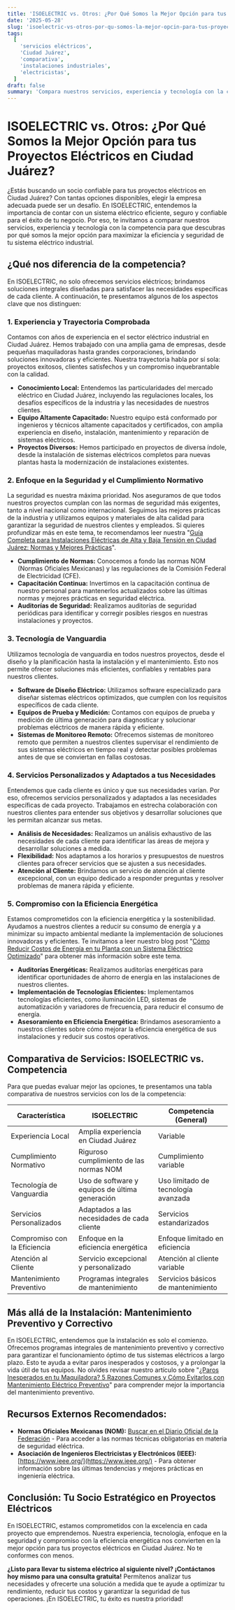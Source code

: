 ```yaml
---
title: 'ISOELECTRIC vs. Otros: ¿Por Qué Somos la Mejor Opción para tus Proyectos Eléctricos en Ciudad Juárez?'
date: '2025-05-28'
slug: 'isoelectric-vs-otros-por-qu-somos-la-mejor-opcin-para-tus-proyectos-elctricos-en-ciudad-jurez'
tags:
  [
    'servicios eléctricos',
    'Ciudad Juárez',
    'comparativa',
    'instalaciones industriales',
    'electricistas',
  ]
draft: false
summary: 'Compara nuestros servicios, experiencia y tecnología con la competencia y descubre por qué somos la mejor opción para maximizar la eficiencia y seguridad de tu sistema eléctrico industrial.'
---
```


# ISOELECTRIC vs. Otros: ¿Por Qué Somos la Mejor Opción para tus Proyectos Eléctricos en Ciudad Juárez?

¿Estás buscando un socio confiable para tus proyectos eléctricos en Ciudad Juárez? Con tantas opciones disponibles, elegir la empresa adecuada puede ser un desafío. En ISOELECTRIC, entendemos la importancia de contar con un sistema eléctrico eficiente, seguro y confiable para el éxito de tu negocio. Por eso, te invitamos a comparar nuestros servicios, experiencia y tecnología con la competencia para que descubras por qué somos la mejor opción para maximizar la eficiencia y seguridad de tu sistema eléctrico industrial.

## ¿Qué nos diferencia de la competencia?

En ISOELECTRIC, no solo ofrecemos servicios eléctricos; brindamos soluciones integrales diseñadas para satisfacer las necesidades específicas de cada cliente. A continuación, te presentamos algunos de los aspectos clave que nos distinguen:

### 1. Experiencia y Trayectoria Comprobada

Contamos con años de experiencia en el sector eléctrico industrial en Ciudad Juárez. Hemos trabajado con una amplia gama de empresas, desde pequeñas maquiladoras hasta grandes corporaciones, brindando soluciones innovadoras y eficientes. Nuestra trayectoria habla por sí sola: proyectos exitosos, clientes satisfechos y un compromiso inquebrantable con la calidad.

- **Conocimiento Local:** Entendemos las particularidades del mercado eléctrico en Ciudad Juárez, incluyendo las regulaciones locales, los desafíos específicos de la industria y las necesidades de nuestros clientes.
- **Equipo Altamente Capacitado:** Nuestro equipo está conformado por ingenieros y técnicos altamente capacitados y certificados, con amplia experiencia en diseño, instalación, mantenimiento y reparación de sistemas eléctricos.
- **Proyectos Diversos:** Hemos participado en proyectos de diversa índole, desde la instalación de sistemas eléctricos completos para nuevas plantas hasta la modernización de instalaciones existentes.

### 2. Enfoque en la Seguridad y el Cumplimiento Normativo

La seguridad es nuestra máxima prioridad. Nos aseguramos de que todos nuestros proyectos cumplan con las normas de seguridad más exigentes, tanto a nivel nacional como internacional. Seguimos las mejores prácticas de la industria y utilizamos equipos y materiales de alta calidad para garantizar la seguridad de nuestros clientes y empleados. Si quieres profundizar más en este tema, te recomendamos leer nuestra "[Guía Completa para Instalaciones Eléctricas de Alta y Baja Tensión en Ciudad Juárez: Normas y Mejores Prácticas](/blog/gua-completa-para-instalaciones-elctricas-de-alta-y-baja-tensin-en-ciudad-jurez-normas-y-mejores-prcticas)".

- **Cumplimiento de Normas:** Conocemos a fondo las normas NOM (Normas Oficiales Mexicanas) y las regulaciones de la Comisión Federal de Electricidad (CFE).
- **Capacitación Continua:** Invertimos en la capacitación continua de nuestro personal para mantenerlos actualizados sobre las últimas normas y mejores prácticas en seguridad eléctrica.
- **Auditorías de Seguridad:** Realizamos auditorías de seguridad periódicas para identificar y corregir posibles riesgos en nuestras instalaciones y proyectos.

### 3. Tecnología de Vanguardia

Utilizamos tecnología de vanguardia en todos nuestros proyectos, desde el diseño y la planificación hasta la instalación y el mantenimiento. Esto nos permite ofrecer soluciones más eficientes, confiables y rentables para nuestros clientes.

- **Software de Diseño Eléctrico:** Utilizamos software especializado para diseñar sistemas eléctricos optimizados, que cumplen con los requisitos específicos de cada cliente.
- **Equipos de Prueba y Medición:** Contamos con equipos de prueba y medición de última generación para diagnosticar y solucionar problemas eléctricos de manera rápida y eficiente.
- **Sistemas de Monitoreo Remoto:** Ofrecemos sistemas de monitoreo remoto que permiten a nuestros clientes supervisar el rendimiento de sus sistemas eléctricos en tiempo real y detectar posibles problemas antes de que se conviertan en fallas costosas.

### 4. Servicios Personalizados y Adaptados a tus Necesidades

Entendemos que cada cliente es único y que sus necesidades varían. Por eso, ofrecemos servicios personalizados y adaptados a las necesidades específicas de cada proyecto. Trabajamos en estrecha colaboración con nuestros clientes para entender sus objetivos y desarrollar soluciones que les permitan alcanzar sus metas.

- **Análisis de Necesidades:** Realizamos un análisis exhaustivo de las necesidades de cada cliente para identificar las áreas de mejora y desarrollar soluciones a medida.
- **Flexibilidad:** Nos adaptamos a los horarios y presupuestos de nuestros clientes para ofrecer servicios que se ajusten a sus necesidades.
- **Atención al Cliente:** Brindamos un servicio de atención al cliente excepcional, con un equipo dedicado a responder preguntas y resolver problemas de manera rápida y eficiente.

### 5. Compromiso con la Eficiencia Energética

Estamos comprometidos con la eficiencia energética y la sostenibilidad. Ayudamos a nuestros clientes a reducir su consumo de energía y a minimizar su impacto ambiental mediante la implementación de soluciones innovadoras y eficientes. Te invitamos a leer nuestro blog post "[Cómo Reducir Costos de Energía en tu Planta con un Sistema Eléctrico Optimizado](/blog/cmo-reducir-costos-de-energa-en-tu-planta-con-un-sistema-elctrico-optimizado)" para obtener más información sobre este tema.

- **Auditorías Energéticas:** Realizamos auditorías energéticas para identificar oportunidades de ahorro de energía en las instalaciones de nuestros clientes.
- **Implementación de Tecnologías Eficientes:** Implementamos tecnologías eficientes, como iluminación LED, sistemas de automatización y variadores de frecuencia, para reducir el consumo de energía.
- **Asesoramiento en Eficiencia Energética:** Brindamos asesoramiento a nuestros clientes sobre cómo mejorar la eficiencia energética de sus instalaciones y reducir sus costos operativos.

## Comparativa de Servicios: ISOELECTRIC vs. Competencia

Para que puedas evaluar mejor las opciones, te presentamos una tabla comparativa de nuestros servicios con los de la competencia:

| Característica               | ISOELECTRIC                                    | Competencia (General)               |
| ---------------------------- | ---------------------------------------------- | ----------------------------------- |
| Experiencia Local            | Amplia experiencia en Ciudad Juárez            | Variable                            |
| Cumplimiento Normativo       | Riguroso cumplimiento de las normas NOM        | Cumplimiento variable               |
| Tecnología de Vanguardia     | Uso de software y equipos de última generación | Uso limitado de tecnología avanzada |
| Servicios Personalizados     | Adaptados a las necesidades de cada cliente    | Servicios estandarizados            |
| Compromiso con la Eficiencia | Enfoque en la eficiencia energética            | Enfoque limitado en eficiencia      |
| Atención al Cliente          | Servicio excepcional y personalizado           | Atención al cliente variable        |
| Mantenimiento Preventivo     | Programas integrales de mantenimiento          | Servicios básicos de mantenimiento  |

## Más allá de la Instalación: Mantenimiento Preventivo y Correctivo

En ISOELECTRIC, entendemos que la instalación es solo el comienzo. Ofrecemos programas integrales de mantenimiento preventivo y correctivo para garantizar el funcionamiento óptimo de tus sistemas eléctricos a largo plazo. Esto te ayuda a evitar paros inesperados y costosos, y a prolongar la vida útil de tus equipos. No olvides revisar nuestro artículo sobre "[¿Paros Inesperados en tu Maquiladora? 5 Razones Comunes y Cómo Evitarlos con Mantenimiento Eléctrico Preventivo](/blog/paros-inesperados-en-tu-maquiladora-5-razones-comunes-y-cmo-evitarlos-con-mantenimiento-elctrico-preventivo)" para comprender mejor la importancia del mantenimiento preventivo.

## Recursos Externos Recomendados:

- **Normas Oficiales Mexicanas (NOM):** [Buscar en el Diario Oficial de la Federación](https://www.dof.gob.mx/) - Para acceder a las normas técnicas obligatorias en materia de seguridad eléctrica.
- **Asociación de Ingenieros Electricistas y Electrónicos (IEEE):** [https://www.ieee.org/](https://www.ieee.org/) - Para obtener información sobre las últimas tendencias y mejores prácticas en ingeniería eléctrica.

## Conclusión: Tu Socio Estratégico en Proyectos Eléctricos

En ISOELECTRIC, estamos comprometidos con la excelencia en cada proyecto que emprendemos. Nuestra experiencia, tecnología, enfoque en la seguridad y compromiso con la eficiencia energética nos convierten en la mejor opción para tus proyectos eléctricos en Ciudad Juárez. No te conformes con menos.

**¿Listo para llevar tu sistema eléctrico al siguiente nivel? ¡Contáctanos hoy mismo para una consulta gratuita!** Permítenos analizar tus necesidades y ofrecerte una solución a medida que te ayude a optimizar tu rendimiento, reducir tus costos y garantizar la seguridad de tus operaciones. ¡En ISOELECTRIC, tu éxito es nuestra prioridad!
